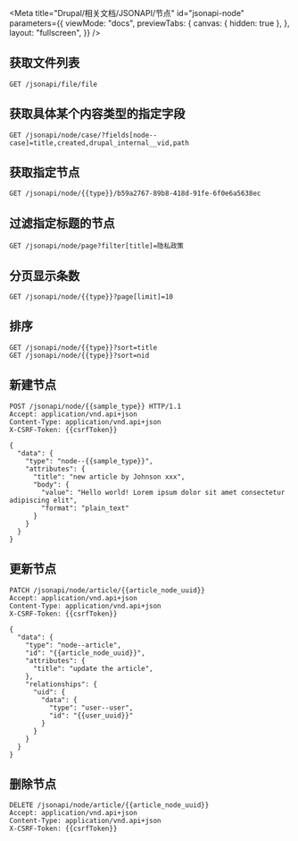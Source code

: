 
<Meta
  title="Drupal/相关文档/JSONAPI/节点"
  id="jsonapi-node"
  parameters={{
    viewMode: "docs",
    previewTabs: {
      canvas: { hidden: true },
    },
    layout: "fullscreen",
  }}
/>

## 获取文件列表

```
GET /jsonapi/file/file
```

## 获取具体某个内容类型的指定字段

```
GET /jsonapi/node/case/?fields[node--case]=title,created,drupal_internal__vid,path
```

## 获取指定节点

```
GET /jsonapi/node/{{type}}/b59a2767-89b8-418d-91fe-6f0e6a5638ec
```

## 过滤指定标题的节点

```
GET /jsonapi/node/page?filter[title]=隐私政策
```

## 分页显示条数

```
GET /jsonapi/node/{{type}}?page[limit]=10
```

## 排序

```
GET /jsonapi/node/{{type}}?sort=title
GET /jsonapi/node/{{type}}?sort=nid
```

## 新建节点

```
POST /jsonapi/node/{{sample_type}} HTTP/1.1
Accept: application/vnd.api+json
Content-Type: application/vnd.api+json
X-CSRF-Token: {{csrfToken}}

{
  "data": {
    "type": "node--{{sample_type}}",
    "attributes": {
      "title": "new article by Johnson xxx",
      "body": {
        "value": "Hello world! Lorem ipsum dolor sit amet consectetur adipiscing elit",
        "format": "plain_text"
      }
    }
  }
}
```

## 更新节点

```
PATCH /jsonapi/node/article/{{article_node_uuid}}
Accept: application/vnd.api+json
Content-Type: application/vnd.api+json
X-CSRF-Token: {{csrfToken}}

{
  "data": {
    "type": "node--article",
    "id": "{{article_node_uuid}}",
    "attributes": {
      "title": "update the article",
    },
    "relationships": {
      "uid": {
        "data": {
          "type": "user--user",
          "id": "{{user_uuid}}"
        }
      }
    }
  }
}

```

## 删除节点

```
DELETE /jsonapi/node/article/{{article_node_uuid}}
Accept: application/vnd.api+json
Content-Type: application/vnd.api+json
X-CSRF-Token: {{csrfToken}}
```
